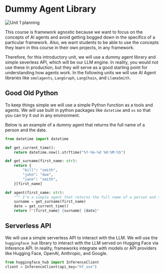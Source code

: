 # Dummy Agent Library

<img src="https://huggingface.co/datasets/agents-course/course-images/resolve/main/en/unit1/whiteboard-unit1sub3DONE.jpg" alt="Unit 1 planning"/>


This course is framework agnostic because we want to focus on the concepts of AI agents and avoid getting bogged down in the specifics of a particular framework. Also, we want students to be able to use the concepts they learn in this course in their own projects, in any framework.

Therefore, for this introductory unit, we will use a dummy agent library and simple severless API, which will be our LLM engine. In reality, you would not use these in production, but they will serve as a good starting point for understanding how agents work. In the following units we will use AI Agent libraries like `smolagents`, `LangGraph`, `LangChain`, and `LlamaSmith`.

## Good Old Python 

To keep things simple we will use a simple Python function as a tools and agents. We will use built in python packages like `datetime` and `os` so that you can try it out in any environment.

Below is an example of a dummy agent that returns the full name of a person and the date.

```python
from datetime import datetime

def get_current_time():
    return datetime.now().strftime("%Y-%m-%d %H:%M:%S")

def get_surname(first_name: str):
    return {
        "bill": "smith",
        "john": "doe",
        "jane": "smith",
    }[first_name]

def agent(first_name: str):
    """ I'm a simple agent that returns the full name of a person and the date """
    surname = get_surname(first_name)
    date = get_current_time()
    return f"{first_name} {surname} {date}"
```

## Serverless API

We will use a simple serverless API to interact with the LLM. We will use the `huggingface_hub` library to interact with the LLM served on Hugging Face via Inference API. In reality, frameworks integrate with models or API providers like Hugging Face, OpenAI, Anthropic, and Google.

```python
from huggingface_hub import InferenceClient
client = InferenceClient(api_key="hf_xxx")
```

<!-- TODO: @jofthomas review this -->